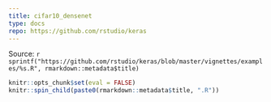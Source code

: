 ```yaml
---
title: cifar10_densenet
type: docs
repo: https://github.com/rstudio/keras
---
```


<div class="source-ref">
<span class="caption">Source: </span>`r sprintf("https://github.com/rstudio/keras/blob/master/vignettes/examples/%s.R", rmarkdown::metadata$title)`
</div>

```r
knitr::opts_chunk$set(eval = FALSE)
knitr::spin_child(paste0(rmarkdown::metadata$title, ".R"))
```
